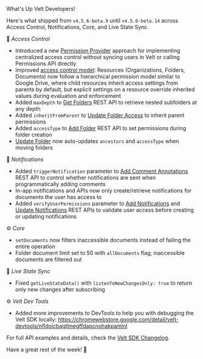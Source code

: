 What's Up Velt Developers!

Here's what shipped from `v4.5.6-beta.9` until `v4.5.6-beta.14` across Access Control, Notifications, Core, and Live State Sync.

:closed_lock_with_key: *Access Control*

- Introduced a new [Permission Provider](https://docs.velt.dev/key-concepts/overview#c-real-time-permission-provider) approach for implementing centralized access control without syncing users in Velt or calling Permissions API directly
- Improved [access control model](https://docs.velt.dev/key-concepts/overview#access-control-model): Resources (Organizations, Folders, Documents) now follow a hierarchical permission model similar to Google Drive, where child resources inherit access settings from parents by default, but explicit settings on a resource override inherited values during evaluation and enforcement
- Added `maxDepth` to [Get Folders](https://docs.velt.dev/api-reference/rest-apis/v2/folders/get-folders) REST API to retrieve nested subfolders at any depth
- Added `inheritFromParent` to [Update Folder Access](https://docs.velt.dev/api-reference/rest-apis/v2/folders/update-folder-access) to inherit parent permissions
- Added `accessType` to [Add Folder](https://docs.velt.dev/api-reference/rest-apis/v2/folders/add-folder) REST API to set permissions during folder creation
- [Update Folder](https://docs.velt.dev/api-reference/rest-apis/v2/folders/update-folder) now auto-updates `ancestors` and `accessType` when moving folders

:bell: *Notifications*

- Added `triggerNotification` parameter to [Add Comment Annotations](https://docs.velt.dev/api-reference/rest-apis/v2/comments-feature/comment-annotations/add-comment-annotations) REST API to control whether notifications are sent when programmatically adding comments
- In-app notifications and APIs now only create/retrieve notifications for documents the user has access to
- Added `verifyUserPermissions` parameter to [Add Notifications](https://docs.velt.dev/api-reference/rest-apis/v2/notifications/add-notifications) and [Update Notifications](https://docs.velt.dev/api-reference/rest-apis/v2/notifications/update-notifications) REST APIs to validate user access before creating or updating notifications

:gear: *Core*

- `setDocuments` now filters inaccessible documents instead of failing the entire operation
- Folder document limit set to 50 with `allDocuments` flag; inaccessible documents are filtered out

:crystal_ball: *Live State Sync*

- Fixed `getLiveStateData()` with `listenToNewChangesOnly: true` to return only new changes after subscribing

:gear: *Velt Dev Tools*
- Added more improvements to DevTools to help you with debugging the Velt SDK locally: https://chromewebstore.google.com/detail/velt-devtools/nfldoicbagllmegffdapcnohakpamlnl

For full API examples and details, check the [Velt SDK Changelog](https://docs.velt.dev/release-notes/version-4/sdk-changelog).

Have a great rest of the week! :rocket:
